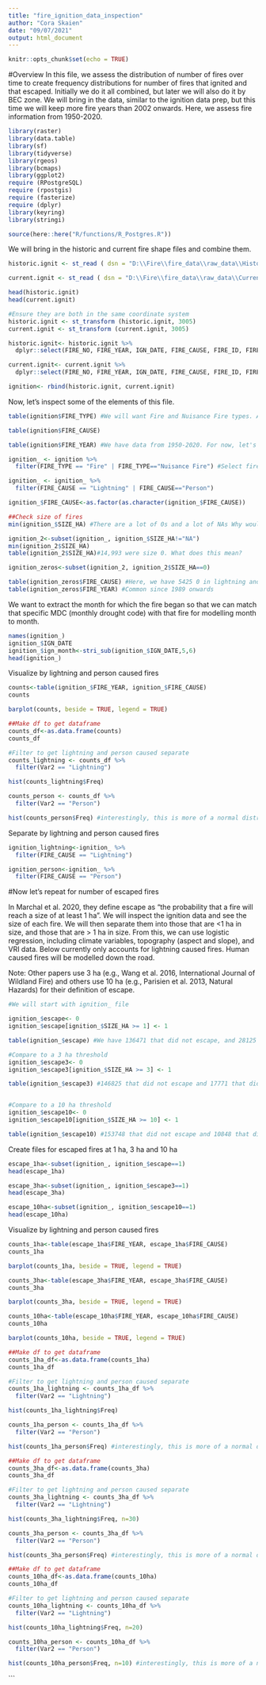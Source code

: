 ```yaml
---
title: "fire_ignition_data_inspection"
author: "Cora Skaien"
date: "09/07/2021"
output: html_document
---
```


```r
knitr::opts_chunk$set(echo = TRUE)
```


<!--
Copyright 2021 Province of British Columbia

Licensed under the Apache License, Version 2.0 (the "License");
you may not use this file except in compliance with the License.
You may obtain a copy of the License at

http://www.apache.org/licenses/LICENSE-2.0

Unless required by applicable law or agreed to in writing, software distributed under the License is distributed on an "AS IS" BASIS,
WITHOUT WARRANTIES OR CONDITIONS OF ANY KIND, either express or implied.
See the License for the specific language governing permissions and limitations under the License.
-->

#Overview
In this file, we assess the distribution of number of fires over time to create frequency distributions for number of fires that ignited and that escaped. Initially we do it all combined, but later we will also do it by BEC zone. We will bring in the data, similar to the ignition data prep, but this time we will keep more fire years than 2002 onwards. Here, we assess fire information from 1950-2020.

```r

library(raster)
library(data.table)
library(sf)
library(tidyverse)
library(rgeos)
library(bcmaps)
library(ggplot2)
require (RPostgreSQL)
require (rpostgis)
require (fasterize)
require (dplyr)
library(keyring)
library(stringi)

source(here::here("R/functions/R_Postgres.R"))
```

We will bring in the historic and current fire shape files and combine them.

```r

historic.ignit <- st_read ( dsn = "D:\\Fire\\fire_data\\raw_data\\Historical_Fire_Ignition_point_locations\\PROT_HISTORICAL_INCIDENTS_SP\\H_FIRE_PNT_point.shp", stringsAsFactors = T)

current.ignit <- st_read ( dsn = "D:\\Fire\\fire_data\\raw_data\\Current_Fire_Ignition_point_locations\\PROT_CURRENT_FIRE_PNTS_SP\\C_FIRE_PNT_point.shp", stringsAsFactors = T)

head(historic.ignit)
head(current.ignit)

#Ensure they are both in the same coordinate system
historic.ignit <- st_transform (historic.ignit, 3005)
current.ignit <- st_transform (current.ignit, 3005)

historic.ignit<- historic.ignit %>% 
  dplyr::select(FIRE_NO, FIRE_YEAR, IGN_DATE, FIRE_CAUSE, FIRE_ID, FIRE_TYPE, LATITUDE, LONGITUDE, SIZE_HA, geometry)

current.ignit<- current.ignit %>% 
  dplyr::select(FIRE_NO, FIRE_YEAR, IGN_DATE, FIRE_CAUSE, FIRE_ID, FIRE_TYPE, LATITUDE, LONGITUDE, SIZE_HA, geometry)

ignition<- rbind(historic.ignit, current.ignit)
```

Now, let's inspect some of the elements of this file.

```r
table(ignition$FIRE_TYPE) #We will want Fire and Nuisance Fire types. Admittedly, I am unsure what some of these other ones are.

table(ignition$FIRE_CAUSE)

table(ignition$FIRE_YEAR) #We have data from 1950-2020. For now, let's keep all of them in. We will assess if there are obvious trends over time that may suggest detection bias and not just different numbers of fires.

ignition_ <- ignition %>% 
  filter(FIRE_TYPE == "Fire" | FIRE_TYPE=="Nuisance Fire") #Select fire type for ones desired

ignition_ <- ignition_ %>% 
  filter(FIRE_CAUSE == "Lightning" | FIRE_CAUSE=="Person")

ignition_$FIRE_CAUSE<-as.factor(as.character(ignition_$FIRE_CAUSE))
```


```r
##Check size of fires
min(ignition_$SIZE_HA) #There are a lot of 0s and a lot of NAs Why would the fire data have size 0s for fires that existed? Are they THAT small?

ignition_2<-subset(ignition_, ignition_$SIZE_HA!="NA")
min(ignition_2$SIZE_HA)
table(ignition_2$SIZE_HA)#14,993 were size 0. What does this mean?

ignition_zeros<-subset(ignition_2, ignition_2$SIZE_HA==0)

table(ignition_zeros$FIRE_CAUSE) #Here, we have 5425 0 in lightning and 9568 in person
table(ignition_zeros$FIRE_YEAR) #Common since 1989 onwards

```

We want to extract the month for which the fire began so that we can match that specific MDC (monthly drought code) with that fire for modelling month to month.

```r
names(ignition_)
ignition_$IGN_DATE
ignition_$ign_month<-stri_sub(ignition_$IGN_DATE,5,6)
head(ignition_)


```

Visualize by lightning and person caused fires

```r
counts<-table(ignition_$FIRE_YEAR, ignition_$FIRE_CAUSE)
counts

barplot(counts, beside = TRUE, legend = TRUE)
```


```r
##Make df to get dataframe
counts_df<-as.data.frame(counts)
counts_df

#Filter to get lightning and person caused separate
counts_lightning <- counts_df %>% 
  filter(Var2 == "Lightning")

hist(counts_lightning$Freq)

counts_person <- counts_df %>% 
  filter(Var2 == "Person")

hist(counts_person$Freq) #interestingly, this is more of a normal distribution than Poisson-like. 
```


Separate by lightning and person caused fires
```r
ignition_lightning<-ignition_ %>% 
  filter(FIRE_CAUSE == "Lightning")

ignition_person<-ignition_ %>% 
  filter(FIRE_CAUSE == "Person")

```




#Now let's repeat for number of escaped fires

In Marchal et al. 2020, they define escape as "the probability that a fire will reach a size of at least 1 ha". We will inspect the ignition data and see the size of each fire. We will then separate them into those that are <1 ha in size, and those that are > 1 ha in size. From this, we can use logistic regression, including climate variables, topography (aspect and slope), and VRI data. Below currently only accounts for lightning caused fires. Human caused fires will be modelled down the road.

Note: Other papers use 3 ha (e.g., Wang et al. 2016, International Journal of Wildland Fire) and others use 10 ha (e.g., Parisien et al. 2013, Natural Hazards) for their definition of escape.

```r
#We will start with ignition_ file

ignition_$escape<- 0
ignition_$escape[ignition_$SIZE_HA >= 1] <- 1

table(ignition_$escape) #We have 136471 that did not escape, and 28125 that did escape.

#Compare to a 3 ha threshold
ignition_$escape3<- 0
ignition_$escape3[ignition_$SIZE_HA >= 3] <- 1

table(ignition_$escape3) #146825 that did not escape and 17771 that did.


#Compare to a 10 ha threshold
ignition_$escape10<- 0
ignition_$escape10[ignition_$SIZE_HA >= 10] <- 1

table(ignition_$escape10) #153748 that did not escape and 10848 that did.

```
Create files for escaped fires at 1 ha, 3 ha and 10 ha
```r
escape_1ha<-subset(ignition_, ignition_$escape==1)
head(escape_1ha)

escape_3ha<-subset(ignition_, ignition_$escape3==1)
head(escape_3ha)

escape_10ha<-subset(ignition_, ignition_$escape10==1)
head(escape_10ha)

```

Visualize by lightning and person caused fires

```r
counts_1ha<-table(escape_1ha$FIRE_YEAR, escape_1ha$FIRE_CAUSE)
counts_1ha

barplot(counts_1ha, beside = TRUE, legend = TRUE)
```
```r
counts_3ha<-table(escape_3ha$FIRE_YEAR, escape_3ha$FIRE_CAUSE)
counts_3ha

barplot(counts_3ha, beside = TRUE, legend = TRUE)
```

```r
counts_10ha<-table(escape_10ha$FIRE_YEAR, escape_10ha$FIRE_CAUSE)
counts_10ha

barplot(counts_10ha, beside = TRUE, legend = TRUE)
```


```r
##Make df to get dataframe
counts_1ha_df<-as.data.frame(counts_1ha)
counts_1ha_df

#Filter to get lightning and person caused separate
counts_1ha_lightning <- counts_1ha_df %>% 
  filter(Var2 == "Lightning")

hist(counts_1ha_lightning$Freq)

counts_1ha_person <- counts_1ha_df %>% 
  filter(Var2 == "Person")

hist(counts_1ha_person$Freq) #interestingly, this is more of a normal distribution than Poisson-like. 
```


```r
##Make df to get dataframe
counts_3ha_df<-as.data.frame(counts_3ha)
counts_3ha_df

#Filter to get lightning and person caused separate
counts_3ha_lightning <- counts_3ha_df %>% 
  filter(Var2 == "Lightning")

hist(counts_3ha_lightning$Freq, n=30)

counts_3ha_person <- counts_3ha_df %>% 
  filter(Var2 == "Person")

hist(counts_3ha_person$Freq) #interestingly, this is more of a normal distribution than Poisson-like. 
```


```r
##Make df to get dataframe
counts_10ha_df<-as.data.frame(counts_10ha)
counts_10ha_df

#Filter to get lightning and person caused separate
counts_10ha_lightning <- counts_10ha_df %>% 
  filter(Var2 == "Lightning")

hist(counts_10ha_lightning$Freq, n=20)

counts_10ha_person <- counts_10ha_df %>% 
  filter(Var2 == "Person")

hist(counts_10ha_person$Freq, n=10) #interestingly, this is more of a normal distribution than Poisson-like. 
```
```

